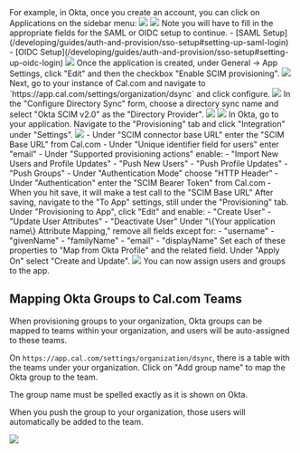 <Steps>
    <Step title="Create an application with your OIDC provider">
        For example, in Okta, once you create an account, you can click on Applications on the sidebar menu:
        <img src="/images/i1600x900-oVjaQ0tU3AnO_wrzp85.png" />
    </Step>
    <Step title="Click on Create App Integration">
        <img src="/images/i1600x900-wrIlZkLdZ6kL_wf7mxn.png" />
    </Step>
    <Step title="Select SAML or OIDC and Web App, then click Next">
        Note you will have to fill in the appropriate fields for the SAML or OIDC setup to continue.
        - [SAML Setup](/developing/guides/auth-and-provision/sso-setup#setting-up-saml-login)
        - [OIDC Setup](/developing/guides/auth-and-provision/sso-setup#setting-up-oidc-login)
        <img src="/images/i1600x900-IfRWYg8XuCMI_tkwyft.png" />
    </Step>
    <Step title="Enable SCIM provisioning">
        Once the application is created, under General -> App Settings, click "Edit" and then the checkbox "Enable SCIM provisioning".
        <img src="/images/scim/app-settings-enable-scim.webp" />
    </Step>
    <Step title="Go to Directory Sync in Cal.com">
        Next, go to your instance of Cal.com and navigate to `https://app.cal.com/settings/organization/dsync` and click configure.
        <img src="/images/scim/dsync-configure.webp" />
    </Step>
    <Step title="Configure Directory Sync">
        In the "Configure Directory Sync" form, choose a directory sync name and select "Okta SCIM v2.0" as the "Directory Provider".
        <img src="/images/scim/dsync-configure-provider.webp" />
    </Step>
    <Step title="Take note of SCIM Base URL and SCIM Bearer Token">
        <img src="/images/scim/dsync-configure-info.webp" />
    </Step>
    <Step title="Setup Provisioning in Okta">
        In Okta, go to your application. Navigate to the "Provisioning" tab and click "Integration" under "Settings".
        <img src="/images/scim/okta-dsync-options.webp" />
        - Under "SCIM connector base URL" enter the "SCIM Base URL" from Cal.com
        - Under "Unique identifier field for users" enter "email"
        - Under "Supported provisioning actions" enable:
            - "Import New Users and Profile Updates"
            - "Push New Users"
            - "Push Profile Updates"
            - "Push Groups"
        - Under "Authentication Mode" choose "HTTP Header"
        - Under "Authentication" enter the "SCIM Bearer Token" from Cal.com
        - When you hit save, it will make a test call to the "SCIM Base URL"
    </Step>
    <Step title="Go to the 'To App' settings">
        After saving, navigate to the "To App" settings, still under the "Provisioning" tab.
    </Step>
    <Step title="Enable Provisioning to App">
        Under "Provisioning to App", click "Edit" and enable:
        - "Create User"
        - "Update User Attributes"
        - "Deactivate User"
    </Step>
    <Step title="Update Attribute Mapping">
        Under "\{Your application name\} Attribute Mapping," remove all fields except for:
        - "username"
        - "givenName"
        - "familyName"
        - "email"
        - "displayName"
    </Step>
    <Step title="Map Attributes from Okta Profile">
        Set each of these properties to "Map from Okta Profile" and the related field. Under "Apply On" select "Create and Update".
        <img src="/images/scim/okta-property-settings.webp" />
    </Step>
    <Step title="Assign users and groups to the app">
        You can now assign users and groups to the app.
    </Step>
</Steps>

## Mapping Okta Groups to Cal.com Teams

When provisioning groups to your organization, Okta groups can be mapped to teams within your organization, and users will be auto-assigned to these teams.

On `https://app.cal.com/settings/organization/dsync`, there is a table with the teams under your organization. Click on "Add group name" to map the Okta group to the team.

<Note>The group name must be spelled exactly as it is shown on Okta.</Note>

When you push the group to your organization, those users will automatically be added to the team.

<img src="/images/scim/group-team-mapping.webp" />
